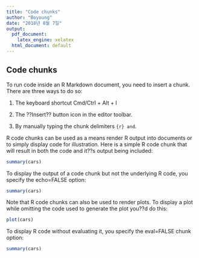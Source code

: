 ```yaml
---
title: "Code chunks"
author: "Boyoung"
date: "2018년 8월 7일"
output: 
  pdf_document:
    latex_engine: xelatex
  html_document: default
---
```


## Code chunks

To run code inside an R Markdown document, you need to insert a chunk. There are three ways to do so:

1. The keyboard shortcut Cmd/Ctrl + Alt + I

1. The ??Insert?? button icon in the editor toolbar.

1. By manually typing the chunk delimiters ```{r} and ```.

R code chunks can be used as a means render R output into documents or to simply display code for illustration. Here is a simple R code chunk that will result in both the code and it??s output being included:

```r
summary(cars)
```

To display the output of a code chunk but not the underlying R code, you specify the echo=FALSE option:

```r
summary(cars)
```

Note that R code chunks can also be used to render plots. To display a plot while omitting the code used to generate the plot you??d do this:

```r
plot(cars)
```

To display R code without evaluating it, you specify the eval=FALSE chunk option:

```r
summary(cars)
```

